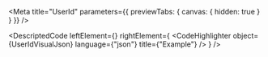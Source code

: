 
<Meta title="UserId" parameters={{ previewTabs: { canvas: { hidden: true } } }} />

<DescriptedCode
  leftElement={<UserIdDesc />}
  rightElement={
    <CodeHighlighter
      object={UserIdVisualJson}
      language={"json"}
      title={"Example"}
    />
  }
/>

